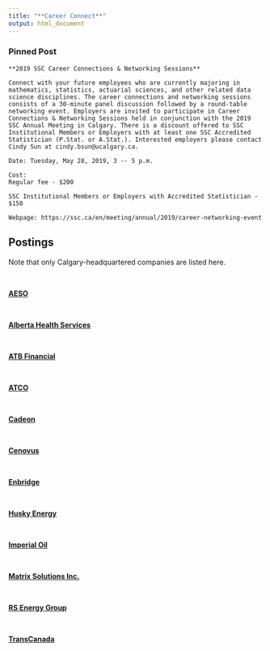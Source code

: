 ```yaml
---
title: "**Career Connect**"
output: html_document
---
```


### Pinned Post  

    **2019 SSC Career Connections & Networking Sessions**
    
    Connect with your future employees who are currently majoring in mathematics, statistics, actuarial sciences, and other related data science disciplines. The career connections and networking sessions consists of a 30-minute panel discussion followed by a round-table networking event. Employers are invited to participate in Career Connections & Networking Sessions held in conjunction with the 2019 SSC Annual Meeting in Calgary. There is a discount offered to SSC Institutional Members or Employers with at least one SSC Accredited Statistician (P.Stat. or A.Stat.). Interested employers please contact Cindy Sun at cindy.bsun@ucalgary.ca.
    
    Date: Tuesday, May 28, 2019, 3 -- 5 p.m.
    
    Cost:
    Regular fee - $200
    
    SSC Institutional Members or Employers with Accredited Statistician - $150
    
    Webpage: https://ssc.ca/en/meeting/annual/2019/career-networking-event
    

## Postings

Note that only Calgary-headquartered companies are listed here.  

<!-- The definition of **data scientist** is not well defined; however, this term is used in a very broad sense based on the contents noted on the following pages:

* [What is a data scientist? 14 definitions of a data scientist!](http://bigdata-madesimple.com/what-is-a-data-scientist-14-definitions-of-a-data-scientist/){target="_blank"}
* [Data science from Wikipedia](https://en.wikipedia.org/wiki/Data_science){target="_blank"}
* [What is data science? A data science definition](https://www.springboard.com/blog/data-science-definition/){target="_blank"}


The following criteria are considered to list 

* Does this company need data scientist?  (What kinds of tasks are carried out by the data scientists?)
* Does this company provide opportunities for training/education for future data scientists?

-->

<br>

[**AESO**](https://www.aeso.ca/){target="_blank"}

<br>

[**Alberta Health Services**](http://albertahealthservices.ca){target="_blank"}

<br>

[**ATB Financial**](https://www.atb.com/Pages/default.aspx){target="_blank"}

<br>

[**ATCO**](https://www.atco.com/){target="_blank"}

<br>

[**Cadeon**](http://cadeon.com/){target="_blank"}

<br>

[**Cenovus**](http://cenovus.com/){target="_blank"}

<br>

[**Enbridge**](http://www.enbridge.com/){target="_blank"}

<br>

[**Husky Energy**](){target="_blank"}

<br>

[**Imperial Oil**](https://www.imperialoil.ca/){target="_blank"}

<br>

[**Matrix Solutions Inc.**](https://www.matrix-solutions.com/){target="_blank"}

<br>

[**RS Energy Group**](https://www.rseg.com/about/careers){target="_blank"}

<br>

[**TransCanada**](https://www.transcanada.com/){target="_blank"}
<br>
